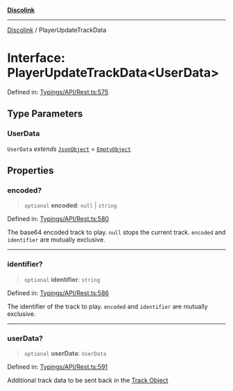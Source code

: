 [**Discolink**](../README.md)

***

[Discolink](../globals.md) / PlayerUpdateTrackData

# Interface: PlayerUpdateTrackData\<UserData\>

Defined in: [Typings/API/Rest.ts:575](https://github.com/Archayu/discolink/blob/ddfd70ea55cc6996bf3567765f64fb3824cd3f79/src/Typings/API/Rest.ts#L575)

## Type Parameters

### UserData

`UserData` *extends* [`JsonObject`](../type-aliases/JsonObject.md) = [`EmptyObject`](../type-aliases/EmptyObject.md)

## Properties

### encoded?

> `optional` **encoded**: `null` \| `string`

Defined in: [Typings/API/Rest.ts:580](https://github.com/Archayu/discolink/blob/ddfd70ea55cc6996bf3567765f64fb3824cd3f79/src/Typings/API/Rest.ts#L580)

The base64 encoded track to play. `null` stops the current track.
`encoded` and `identifier` are mutually exclusive.

***

### identifier?

> `optional` **identifier**: `string`

Defined in: [Typings/API/Rest.ts:586](https://github.com/Archayu/discolink/blob/ddfd70ea55cc6996bf3567765f64fb3824cd3f79/src/Typings/API/Rest.ts#L586)

The identifier of the track to play.
`encoded` and `identifier` are mutually exclusive.

***

### userData?

> `optional` **userData**: `UserData`

Defined in: [Typings/API/Rest.ts:591](https://github.com/Archayu/discolink/blob/ddfd70ea55cc6996bf3567765f64fb3824cd3f79/src/Typings/API/Rest.ts#L591)

Additional track data to be sent back in the [Track Object](https://lavalink.dev/api/rest#track)
